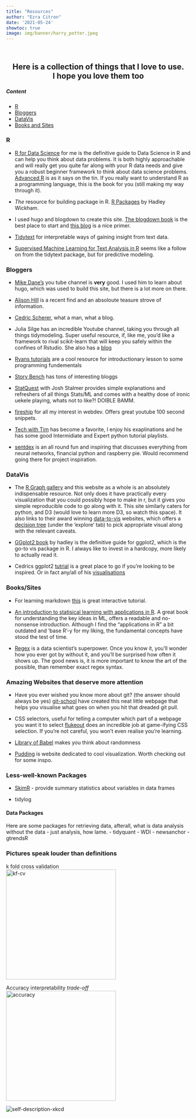 ```yaml
---
title: "Resources"
author: "Ezra Citron"
date: '2021-05-24'
showtoc: true
image: img/banner/harry_potter.jpeg
---
```


<header>
<style> 
.pictures-speak {
}
</style>
</header>


<h2>
  <p style="text-align: center;">
    Here is a collection of things that I love to use.<br>I hope you love them too
    </p>
</h2>

##### Content
* [R](#R)
* [Bloggers](#Bloggers)
* [DataVis](#DataVis)
* [Books and Sites](#Books-Sites)

### R {#R}
- [R for Data Science](https://r4ds.had.co.nz/) for me is the definitive guide to Data Science in R and can help you think about data problems. It is both highly approachable and will really get you quite far along with your R data needs and give you a robust beginner framework to think about data science problems. [Advanced R](https://adv-r.hadley.nz/) is as it says on the tin. If you really want to understand R as a programming language, this is the book for you (still making my way through it). 

- *The* resource for building package in R. [R Packages](https://r-pkgs.org/) by Hadley Wickham.
- I used hugo and blogdown to create this site. [The blogdown book](https://bookdown.org/yihui/blogdown/) is the best place to start and [this blog](https://alison.rbind.io/blog/2020-12-new-year-new-blogdown/) is a nice primer.

- [Tidytext](https://www.tidytextmining.com/) for interpretable ways of gaining insight from text data.

- [Supervised Machine Learning for Text Analysis in R](https://smltar.com/) seems like a follow on from the tidytext package, but for predictive modeling. 

### Bloggers {#Bloggers}
- [Mike Dane's](https://www.youtube.com/channel/UCvmINlrza7JHB1zkIOuXEbw) you tube channel is **very** good. I used him to learn about hugo, which was used to build this site, but there is a lot more on there.

- [Alison Hill](https://alison.rbind.io/projects/) is a recent find and an absoloute teasure strove of information.

- [Cedric Scherer](https://www.cedricscherer.com/), what a man, what a blog.

- Julia Silge has an incredible Youtube channel, taking you through all things tidymodeling. Super useful resource, if, like me, you'd like a framework to rival scikit-learn that will keep you safely within the confines of Rstudio. She also has a [blog](https://juliasilge.com/)

- [Ryans tutorials](https://ryanstutorials.net/) are a cool resource for introductionary lesson to some programming fundementals

- [Story Bench](https://www.storybench.org/category/how-to/) has tons of interesting bloggs

- [StatQuest](https://www.youtube.com/channel/UCtYLUTtgS3k1Fg4y5tAhLbw) with Josh Stalmer provides simple explanations and refreshers of all things Stats/ML and comes with a healthy dose of ironic uekele playing, whats not to like?! DOIBLE BAMM.

- [fireship](https://www.youtube.com/channel/UCsBjURrPoezykLs9EqgamOA) for all my interest in webdev. Offers great youtube 100 second snippets.

- [Tech with Tim](https://www.youtube.com/channel/UC4JX40jDee_tINbkjycV4Sg) has become a favorite, I enjoy his exaplinations and he has some good Intermidiate and Expert python tutorial playlists. 

- [sentdex](https://www.youtube.com/user/sentdex) is an all round fun and inspiring that discusses everything from neural networks, financial python and raspberry pie. Would recommend going there for project inspiration. 

### DataVis {#DataVis}

- The [R Graph gallery](https://www.r-graph-gallery.com/) and this website as a whole is an absolutely indispensable resource. Not only does it have practically every visualization that you could possibly hope to make in r, but it gives you simple reproducible code to go along with it. This site similarly caters for python, and D3 (would love to learn more D3, so watch this space). It also links to their award winning [data-to-vis](https://www.data-to-viz.com/#explore) websites, which offers a [decision tree](https://www.data-to-viz.com/) (under the 'explore' tab) to pick appropriate visual along with the relevant caveats.

- [GGplot2 book](https://ggplot2-book.org/) by hadley is the definitive guide for ggplot2, which is the go-to vis package in R. I always like to invest in a hardcopy, more likely to actually read it.

- Cedrics ggplot2 [tutrial](https://www.cedricscherer.com/2019/08/05/a-ggplot2-tutorial-for-beautiful-plotting-in-r/#panels) is a great place to go if you're looking to be inspired. Or in fact any/all of his [visualisations](https://www.cedricscherer.com/top/dataviz/)

### Books/Sites {#Books-Sites}

- For learning markdown [this](https://commonmark.org/help/tutorial/) is great interactive tutorial.

- [An introduction to statisical learning with applications in R](https://static1.squarespace.com/static/5ff2adbe3fe4fe33db902812/t/6062a083acbfe82c7195b27d/1617076404560/ISLR%2BSeventh%2BPrinting.pdf). A great book for understanding the key ideas in ML, offers a readable and no-nonsense introduction. Although I find the "applications in R" a bit outdated and 'base R'-y for my liking, the fundamental concepts have stood the test of time.

- [Regex](https://www.regular-expressions.info/tutorial.html) is a data scientist's superpower. Once you know it, you'll wonder how you ever got by without it, and you'll be surprised how often it shows up. The good news is, it is more important to know the art of the possible, than remember exact regex syntax. 

### Amazing Websites that deserve more attention

- Have you ever wished you know more about git? (the answer should always be yes)
[git-school](https://git-school.github.io/visualizing-git/) have created this neat little webpage that helps you visualise what goes on when you hit that dreaded git pull.

- CSS selectors, useful for telling a computer which part of a webpage you want it to select
[flukeout](https://flukeout.github.io/) does an incredible job at game-ifying CSS selection. If you're not careful, you won't even realise you're learning.

- [Library of Babel](https://libraryofbabel.info/) makes you think about randomness

- [Pudding](https://pudding.cool/) is website dedicated to cool visualization. Worth checking out for some inspo.


### Less-well-known Packages {#packages}

- [SkimR](https://cran.r-project.org/web/packages/skimr/vignettes/skimr.html) - provide summary statistics about variables in data frames

- tidylog

#### Data Packages

Here are some packages for retrieving data, afterall, what is data analysis without the data - just analysis, how lame. 
- tidyquant
- WDI
- newsanchor
- gtrendsR

### Pictures speak louder than definitions

k fold cross validation  
<img class = "pictures-speak" src = "kf-cv.png" alt = "kf-cv" width = 300px>
  
Accuracy interpretability *trade-off*  
<img class = "pictures-speak" src = "accuracy_interpret.png" alt = "accuracy" width = 300px>
  
<img class = "pictures-speak" src="https://imgs.xkcd.com/comics/self_description.png" alt = "self-description-xkcd" >
